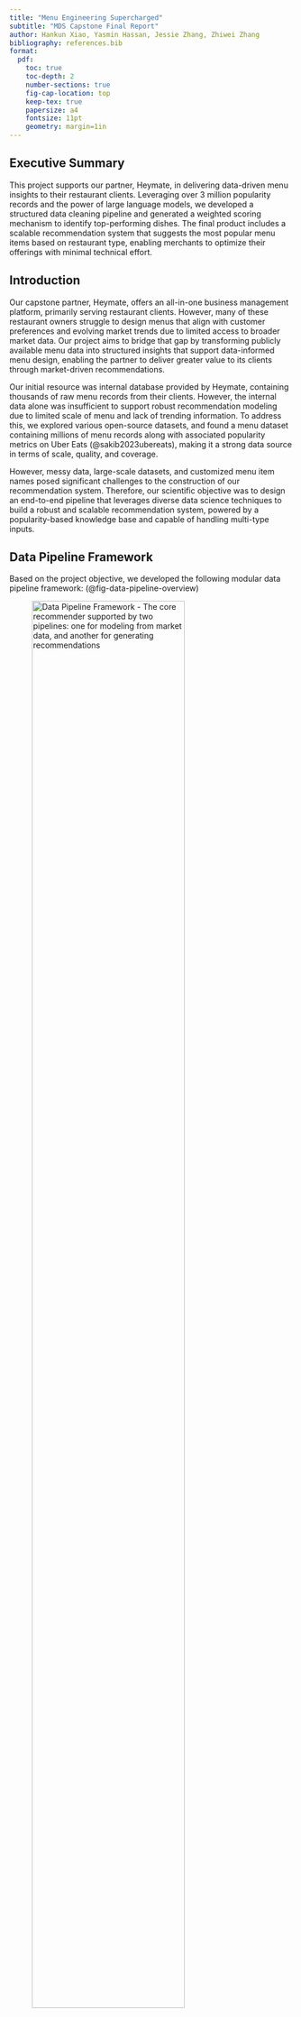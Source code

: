```yaml
---
title: "Menu Engineering Supercharged"
subtitle: "MDS Capstone Final Report"
author: Hankun Xiao, Yasmin Hassan, Jessie Zhang, Zhiwei Zhang
bibliography: references.bib
format:
  pdf:
    toc: true
    toc-depth: 2
    number-sections: true
    fig-cap-location: top
    keep-tex: true
    papersize: a4
    fontsize: 11pt
    geometry: margin=1in
---
```


## Executive Summary

This project supports our partner, Heymate, in delivering data-driven menu insights to their restaurant clients. Leveraging over 3 million popularity records and the power of large language models, we developed a structured data cleaning pipeline and generated a weighted scoring mechanism to identify top-performing dishes. The final product includes a scalable recommendation system that suggests the most popular menu items based on restaurant type, enabling merchants to optimize their offerings with minimal technical effort.

## Introduction

Our capstone partner, Heymate, offers an all-in-one business management platform, primarily serving restaurant clients. However, many of these restaurant owners struggle to design menus that align with customer preferences and evolving market trends due to limited access to broader market data. Our project aims to bridge that gap by transforming publicly available menu data into structured insights that support data-informed menu design, enabling the partner to deliver greater value to its clients through market-driven recommendations.

Our initial resource was internal database provided by Heymate, containing thousands of raw menu records from their clients. However, the internal data alone was insufficient to support robust recommendation modeling due to limited scale of menu and lack of trending information. To address this, we explored various open-source datasets, and found a menu dataset containing millions of menu records along with associated popularity metrics on Uber Eats (@sakib2023ubereats), making it a strong data source in terms of scale, quality, and coverage.

However, messy data, large-scale datasets, and customized menu item names posed significant challenges to the construction of our recommendation system. Therefore, our scientific objective was to design an end-to-end pipeline that leverages diverse data science techniques to build a robust and scalable recommendation system, powered by a popularity-based knowledge base and capable of handling multi-type inputs.

\newpage

## Data Pipeline Framework

Based on the project objective, we developed the following modular data pipeline framework: (@fig-data-pipeline-overview)

![Data Pipeline Framework - The core recommender supported by two pipelines: one for modeling from market data, and another for generating recommendations](../image/final_1_data_pipeline_overview.png){#fig-data-pipeline-overview width="80%" fig-align="center"}

### Model Input Pipeline (Horizontal Workflow)

1. Data Ingestion: After researching across multiple open-source datasets, we found a Uber Eats dataset from Kaggle covers a wide range of restaurant types, menu items, and their corresponding descriptions. 
2. Feature Engineering: As the raw dataset was quite messy, it needed to undergo a series of preprocessing and standardization process so that we can use them for further popularity score calculation. 
3. Knowledge Base Construction: Under suggestion and domain knowledge from the project partner,we buily a weighted scoring knowledge base on various popularity metrics. This serves as the foundation for capturing market trends and powering recommendations.

### Testing and Production Pipeline (Vertical Workflow)

1. Recommender Input: The recommender system can process JSON inputs from two sources, including client restaurant type from Heymate internal database, and user input of restaurant types via the web portal for real-time recommendations.
2. Recommendation Module: Based on the specified restaurant type, the engine searches the knowledge base, ranks menu items using scoring logic, and generates a tailored Recommended Item List.
3. Output Visualization: Final recommendations are displayed through a user-friendly dashboard, enabling clear interpretation and easy action on the results.

## Transition from Framework to Data Product

Having established our framework, we shifted our focus to building a scalable data product. At its core is a recommendation engine that suggests top-performing dishes by leveraging aggregated popularity patterns from similar restaurant types.

### Data Wrangling Module

#### Exploratory Data Analysis

To support the development of a robust recommendation engine, we first conducted exploratory data analysis (EDA) to assess data quality and structure. The insights suggest the need to perform wrangling tasks for a clean, consistent, and high-quality model input dataset.

1. **Data Quality and Inconsistencies:** The raw Uber Eats data contains more than 5 million menu records, but it presented significant quality issues (shown in @tbl-null-entries), including missing critical metrics, formatting inconsistencies, posing a major challenge in popularity score calculation. Therefore, we implemented preprocessing logic to remove all these incomplete, duplicated, or other invalid menu records, which results in around 3.2 million records for next step.

```r
library(readr)
library(knitr)

null_data <- read_csv("../data/null_entries_ubereats.csv") 
kable(null_data, caption = "Null Entries in Uber Eats dataset (Model Input Data) {#tbl-null-entries}")
```

2. **Large-Scale Data Processing:** Even after preprocessing, the dataset still contained over **3 million** records, making full in-memory processing impractical due to runtime and memory constraints. To ensure scalability, we implemented batch processing by retrieving indexed chunks and deployed it via a Flask framework with multithreaded API calls for concurrent execution.

\newpage

3. **Menu Naming Variability:** The biggest challenge was the inconsistent naming of similar dishes, for example, “seafood fried rice” appeared in various forms and languages (@fig-seafood-fried-rice-var). This hindered similarity comparisons and recommendation accuracy. To address this, we used OpenAI’s GPT API for semantic standardization, enhancing consistency and model performance.

![Seafood Fried Rice Spelling Variation](../image/final-6-seafood_fried_rice_products.png){#fig-seafood-fried-rice-var width="80%" fig-align="center"}

#### Solution Pipeline

All wrangling tasks were encapsulated in modular Python scripts and integrated into a unified data pipeline (@fig-training-pipline). This pipeline includes:

![Solution Pipeline (Model Training)](../image/final_3_training_pipline.png){#fig-training-pipline width="80%" fig-align="center"}

1. Data Cleaning: Due to inconsistencies in the raw menu data from Uber Eats, we implemented preprocessing procedures. Since dishes were named differently across restaurants, we developed a semantic standardization pipeline powered by the GPT API to normalize dish names and group similar items under unified labels.
2. Cleaning Deployment: This standardization process was deployed using a Flask-based batch-processing mechanism to enable concurrent processing. The Heymate engineering team will explore Azure as a potential option for faster and automated deployment. Each batch of raw data was processed and uploaded to generate a cleaned dataset.
3. Scoring and Knowledge Base: Once the data was standardized, we joined each menu item with key popularity metrics. This aggregated table will be stored and used to calculate popularity scores, which will be discussed in detail in a later section.

For the model testing dataset (@fig-testing-pipline), the similar logic is applied here as Heymate's internal database also exbihits some extent of quality issues (shown in @fig-null-internal). The standardized input will pass through the recommender system to generate top-rated dish recommendations.

![Null Entries in internal dataset (Model Testing Data)](../image/final_2_null_internal.png){#fig-null-internal width="60%" fig-align="center"}

![Solution Pipeline (Model Testing)](../image/final_4_testing_pipline.png){#fig-testing-pipline width="80%" fig-align="center"}

### Data Cleaning Module

After reviewing the overall pipeline, we now take a closer look at the data cleaning component, which plays a key role in addressing inconsistencies in menu dish names and enhancing the quality of downstream recommendations.
Specifically, we want to address following issues:

- Mixed languages: Many item names contain both English and non-English text (@fig-cleaning-challenge).
- Inconsistent restaurant types: Broad categories (e.g. “American”) are mixed with specific terms (e.g. “wings”, “sandwich”), making aggregation difficult.
- Combo indicators: Expressions such as “Combo”, “Set of Two”, or “Family Meal” are used inconsistently, complicating identification.
- Quantity terms: Words like “6 Pc” add additional noise and make parsing less accurate.

![Cleaning Challenge Example](../image/final_9_cleaning_challenge.png){#fig-cleaning-challenge width="30%" fig-align="center"}

Without resolving these issues, it would have been impossible to run any structured analysis across restaurants at scale. Since our project timeline are relatively tight, we decided to utilize GPT API as it can achieve semantic inference, format alignment, as well as language processing in a more efficient manner while maintaining relativeky great quality. Therefore, we developed a prompt-engineering pipeline that includes two main parts:

1. System prompt: Defines the input and output schema as well as cleaning rules, such as how to identify the core dish name, extract up to five descriptors, determine whether an item is a combo, and standardize the restaurant type.
2. User prompt: Feeds batches of raw menu rows into the model in a list of dictionary format.

The GPT model returns structured output for each menu item, including (@fig-cleaned-example):

- `dish_base`: core identity (e.g. “fried rice”).
- `dish_flavor`: tags like cooking method or toppings (e.g. [“chicken”]).
- `is_combo`: boolean indicating if the item is a combo.
- `restaurant_type_std`: standardized restaurant type aligned with Google Maps Food and Drinks category. 

![Cleaned Menu Iten Example](../image/final_10_cleaned_example.png){#fig-cleaned-example width="70%" fig-align="center"}

To ensure extraction quality and reliability, we iteratively refined our prompt engineering strategy:

- Required vs. optional fields: We clearly specified which fields (e.g. item name) must be present, and which are optional (e.g. menu description). When optional fields were missing, the model was instructed to infer based on other inputs.
- Formatting rules: We enforced strict formatting in the output, including lowercase, singular, American English spellings, to ensure consistency.
- Controlled restaurant type output: We constrained the model to select from a fixed list of restaurant types aligned with Google Maps Food and Drinks categories.
- Combo identification: We embedded recognition logic for different combo indicators, such as “set of”, “combo”, or “family meal”.
- Prompt length optimization: Through iterative testing, we shortened prompt size while maintaining output quality, helping reduce API costs.
- Row indexing: Each row in the batch was assigned a unique index to link the model’s structured output back to other features like rating or score.

With this module, we were able to clean inconsistent menu data into a structured format suitable for downstream analysis and recommendation.


### Recommendations Algorithm

![Recommendations Workflow](../image/final_5_recommendation_flow.png){#fig-rec-flow width="80%" fig-align="center"}

#### Feature Integration
Once the LLM produces cleaned menu data (in table `cleaned_menu_mds`), we proceeded to feature integration, enriching this data with relevant popularity metrics.
At this stage, we:

- Joined the cleaned Uber Eats menu data (text data) with popularity metrics in the original Uber Eats metadata table `Restaurants_mds`, which contains rating counts and rating scores.
- This step allowed us to bring back three key popularity indicators that were temporarily removed during cleaning:
    - Number of Ratings: how many users rated the dish
    - Average Rating: the restaurant average rating score given by users
    - Item Frequency: how often a dish appears, counting occurrences grouped by dish base, dish flavor, and restaurant type  
- We also removed entries where `is_combo == True` to avoid noise in popularity estimates.

The resulting dataset forms the **core knowledge base**, a structured, popularity-aware version of Uber Eats data, on which all recommendations are based.

### Normalize Matrix
For popularity score calculation, as the raw values of frequency or rating counts can be heavily skewed or on different scales. We applied **MinMaxScaler** to rescale them to the [0, 1] range to ensure that the three indicators (rating counts, rating scores, frequency) are comparable and balanced.

Normalized columns include:

- `freq_scaled`: normalized frequency of the dish
- `rating_scaled`: normalized count of user ratings
- `score_scaled`: normalized average user rating

This step creates a uniform basis for computing the final popularity score.

### Compute Popularity Score

We calculate a weighted popularity score for each dish as follows:

`popularity_score = (0.2 * freq_scaled + 0.6 * rating_scaled + 0.2 * score_scale)`
 
These weights were selected based on exploratory testing and domain intuition from the partner, prioritizing the number of reviews as a strong signal of customer engagement,  an approach supported by industry practices/research  in similar recommendation systems (@chitalia2023yelp @alrubaye2020github)

- **60% rating count: (`rating_scaled`)** Measures how many people have reviewed; we viewed it  as the strongest proxy of broad customer engagement.
- **20% average score: (`score_scaled`)** captures perceived quality but is often biased by low volume.
- **20% frequency: (`freq_scaled`)** reflects widespread presence on menus but doesn’t always indicate desirability.  
All computed scores are stored in a SQL table: `cleaned_menu_with_popularity`
This becomes the knowledge base table used for filtering and recommendations.


### Group and Rank Dishes (Filtering & Output Logic)

At recommendation time, the system:

1. Accepts input from a restaurant partner (up to 3 restaurant types)
2. Filters the knowledge base (`cleaned_menu_with_popularity`) using:
    - Exact matches on restaurant_type_std
    - Filters out duplicate dishes (e.g. same base/flavor combo for the same type)
3. For multi-type requests, the popularity scores are averaged across the selected types
4. Dishes are then ranked based on their average popularity score

Finally, the top N dishes (configurable) are returned as output.

#### Clarification on Filtering Scope

Currently, our system supports **structured filtering only** specifically, by one to three restaurant_type_std values (e.g. "pizza restaurant", "sandwich shop"). These types are extracted during LLM cleaning and matched exactly during the filtering process. This was inspired by best practices in popularity-based recommenders, which focus on transparency and operational simplicity in early-stage deployment @keshetti2020popularity.
At this stage, we do **not** support:

- Keyword-based filtering (e.g. searching for "pepperoni")
- Semantic/embedding-based matching (e.g. interpreting "comfort food" or "something spicy")
- GPT-powered fuzzy search at recommendation time

This was a deliberate choice to prioritize __transparency, control,__ and __execution speed__ in our MVP. Additionally, our dataset, though enriched and cleaned, lacked consistent free-text queries or labelled user intent, which made implementing semantic search or GPT-based query interpretation less feasible at this stage.

## Example Use Case: Recommending for a Pizza Restaurant

To demonstrate how the recommendation engine works in practice, we include a use case where a partner restaurant is identified as a **“pizza restaurant”**. The system filters all dishes from our cleaned Uber Eats knowledge base that match this restaurant type and scores each based on its normalized rating score, frequency, and rating count. The weighted score is then used to rank the items, returning the top 10 most relevant dishes.

As shown in the figure below @fig-rec-example, the top-ranked items for a pizza restaurant include popular classics such as:

- Pizza (cheese) and Pizza (pepperoni) — widely rated and highly frequent across menus.
- Pizza (meat lover) and Spaghetti (meatball) — dishes with consistent performance.
- Less expected but still relevant items like Papadia (parmesan crust) also appear due to strong metric combinations.

![Recommendations For a Pizza Restaurant”](../image/final-7-rec-example.png){#fig-rec-example width="80%" fig-align="center"}

### Visualization Demo: Surfacing Actionable Recommendations

![Visualization Demo”](../image/final-8-viz.png){#fig-viz-demo width="80%" fig-align="center"}

To make our recommendation results interpretable and actionable, we built a two-part visualization:

#### CRM System Integration Mockup 
On the left of @fig-viz-demo, we show a conceptual UI for how this recommendation module could be embedded in the Heymate CRM by the Heymate engineering team. This allows restaurant managers to easily access insights from their dashboard, specifically under the “Recommendation” tab, alongside other operational menus.

#### Recommendation Output Visualization
On the right of @fig-viz-demo is an Altair-based bar chart showcasing the top dishes sorted by computed popularity score. Key design features include:

- Top 3 highlights using Heymate brand colours (yellow, red, rose).
- Pop score bars are annotated directly with percentage labels.
- Hover tooltips for dish name and score for ease of exploration.
- Combined label (dish base + flavor) for intuitive comprehension.

This visualization not only validates that our scoring pipeline works but also provides a clear and professional way for stakeholders to compare and act on dish performance. It is also exportable as a standalone HTML component and ready for dashboard integration.

## How to Use the Data Product

We designed this data product to support Heymate’s internal team and clients in making data-informed menu decisions. 

### Intended Usage
Heymate can utilize this tool in two primary ways:

- Internal Use Mode: 
    - Data Update & Validation: When a new data source becomes available, the internal team can upload and process it through the system to evaluate performance with updated inputs.
    - Testing & Iteration: By inputting internal client restaurant types, internal users can assess the quality of dish name cleaning and observe how the system generates standardized output. This enables iterative refinement and ensures reliability before onboarding new clients.
- Client-Facing Deployment: On the frontend, a client can simply select their restaurant type (e.g. “pizza restaurant”), and the system returns a list of top recommended dishes based on aggregated popularity metrics from similar restaurants. This empowers merchants to make data-driven menu decisions aligned with current market trends.

Overall speaking, to enable a scalable, end-to-end pipeline that supports both internal testing and client-facing deployment, we applied several key data science techniques. Below, we highlight three methods that were critical to addressing real-world data challenges.

## Data Science Methods

We applied many data science techniques in our capstone project and are highlighting 3 here:

- LLM Integration
- Distributed Deployment
- Materialized View

### LLM Integration
We leveraged large language models (LLMs) to clean and standardize the menu data. The raw data was not available for direct use in our recommendation system due to inconsistencies in formatting, spelling variations, and the presence of multiple languages. By integrating LLMs, we were able to extract key information of dish bases and dish flavors, from item names, categories, and descriptions with high accuracy. Even in the case when the description is missing, the LLMs can still infer the information from the item name and category, as well as the context of the restaurant name.

#### Limitation

This approach requires payment for API usage. After evaluating trade-offs between computational power and cost, we chose to use the **ChatGPT-4o mini** model.

#### Alternative Methods Considered

- Regular Expressions: Effective for extracting structured patterns, but not feasible here due to inconsistent formatting and multilingual input.
- Custom Deep Learning Model: While potentially powerful, this would require labelled training data and significant time and computational resources. We don’t have such resources within our project scope.
- Locally Deployed LLM: This could reduce long-term costs, but setup and maintenance would bring practical challenges within our capstone timeline.

### Distributed Deployment
Our project involved processing a large dataset, over 3 million rows from the Uber Eats dataset. Cleaning this data sequentially would have taken approximately 5,000 hours, which was not feasible within our timeline. To solve this, we implemented a distributed deployment infrastructure to significantly speed up processing.
We designed and deployed an HTTP-triggered function to process data in batches. Each instance is triggered via a web request, with the batch range passed as parameters. The system logs the task status at both the start and end of execution. To monitor tasks internally, we also built a dashboard in Looker Studio.
Initially, we planned to deploy using Azure Functions on our partner’s cloud infrastructure. However, due to security configuration challenges, we were unable to proceed with this plan. As a fallback, we deployed the system locally using the Flask framework and ran up to 20 worker instances concurrently, achieving a 20x speedup.

#### Limitation
The number of concurrent worker instances is limited by the ChatGPT API rate limit.

#### Alternative Approaches Considered
We evaluated other cloud deployment solutions, such as EC2 from Amazon Web Services and Google Cloud Functions from the Google Cloud Platform. However, our partner uses Microsoft Azure, and we prioritized consistency within that ecosystem. In the future, our partner’s engineering team plans to migrate our local deployment to Azure Functions, once security configurations are in place.

### Materialized View
A Materialized View (also known as a Persistent Derived Table) is a database optimization technique that stores the result of a query as a physical table. This allows for much faster data retrieval by avoiding repeated computation over large datasets.
Initially, it took around 6 minutes to generate a restaurant recommendation due to the volume of data. Such delays are unacceptable in production, especially since the recommendation module will eventually be integrated into the partner’s CRM system.
To optimize query performance, we implemented a materialized view to cache pre-computed results. This optimization reduced runtime from 6 minutes to just 3 seconds.

#### Limitations

- Additional Storage Cost: The materialized view aggregates data from the original 3-million-row table, incurring some storage cost. However, this is minimal relative to the base data and is not a major concern.
- Maintenance and Updates: When new data is ingested into the model input pipeline, the materialized view must be refreshed. To handle this, we established an automated workflow that updates the materialized view upon the successful completion of each data ingestion task.

## Justification Over Other Products/Interfaces

There are existing solutions that rely entirely on LLMs to build AI agents for restaurant recommendations. In these systems, user inputs are translated into prompts and sent to an LLM, which generates recommendations based on its internal knowledge.

However, this approach has several clear limitations:

1.	LLMs are transformer-based models and are not well-suited for handling structured logic or computations involving large-scale tabular data.
2.	Interpretability is low: these systems often function as black boxes, making it difficult to understand or explain how the recommendations are generated.
3.	Lack of real market data: These models typically do not incorporate up-to-date or domain-specific datasets. In contrast, our system is built on a dataset of over 3 million real menu records, providing a much more grounded and data-driven foundation for recommendations.

## Conclusions and Recommendations

### What Problem Were We Solving?
Heymate! seeks to empower its restaurant partners by offering data-driven menu recommendations that encourage customer return visits. However, partners often lack clear insights into which menu items perform well across the market and why. Our project aimed to close this gap by designing a popularity-based recommendation system that scores dishes based on the number of ratings, average rating scores, and frequency across menus, offering partners a transparent foundation for data-backed decision-making.

### How Does Our Solution Address It?
We developed a full-stack pipeline that:

- Cleans and standardizes restaurant menu data using LLMs,
- Joins the cleaned internal menu with Uber Eats data to enrich it with restaurant-level popularity signals,
- Computes a weighted popularity score using MinMaxScaler across three metrics,
- Filters and ranks menu items based on restaurant type(s),
- Visualizes the results in an interactive Altair chart for use in Heymate's CRM.

This product functions well as a minimum viable recommendation engine, particularly for restaurant partners without access to historical purchase data. Its transparent logic and simple interface make it accessible for immediate use and experimentation.
 
### Limitations

While our data product offers a practical solution for transforming raw menu data into structured insights, several limitations remain:

- **Popularity Bias:** Our current popularity scoring system relies on static metrics, such as item frequency or appearance across menus, due to the lack of real transaction data. This makes it a proxy measure and may not fully reflect true customer preferences. The score could be further improved by incorporating additional quantitative features like price, review volume, or order frequency if available in the future.
- **Static Reference:** Our analysis is currently based on static snapshots of menu data. Without timestamped records, we are unable to capture how item popularity or menu composition evolves. This limits our ability to detect trends such as seasonal specials or emerging bestsellers.
- **Hard Filtering:** Restaurant type filtering is an exact match only (e. “pizza restaurant”), limiting support for broader or fuzzy queries like “comfort food” or “date night meals”. A more flexible filtering mechanism could improve the versatility of the tool.
- **Evaluation Challenge:** Due to limited deployment and lack of real-time feedback from users, our validation process is based on illustrative case studies (e.g. the pizza restaurant example). While useful for demonstration, A/B testing or real user feedback would be necessary to confirm the real-world effectiveness of the tool.
- **Scalability Constraint:** Although our local pipeline performs well, we haven’t deployed it to Azure yet due to resource and security constraints. As a result, the system is not yet scalable enough for real-time or production use cases.
- **Lack of Granular Personalization:** While our system standardizes restaurant types (e.g. “Chinese restaurant”), it does not yet support finer-grained classification at the sub-type level (e.g. “Szechuan,” “Cantonese”). Additionally, the recommender ignores important factors such as local popularity, pricing, and user-specific preferences. These limitations reduce the system’s ability to deliver tailored insights for diverse audiences.
 
### Recommendations for Heymate

To evolve this prototype into a production-ready recommender, we recommend:

1. Temporal Tracking: Incorporate timestamped data to uncover seasonal patterns and trends.
2. Restaurant Feedback Loop: Integrate feedback from partner restaurants to refine recommendations over time.
3. Semantic Filtering: Support flexible, natural-language queries using embeddings or GPT-powered matching.
4. Cloud Deployment: Deploy to Azure to support scalability and integrate directly with Heymate’s CRM system.
5. Subtype Extraction: Enhance LLM outputs with more detailed tags (e.g. “spicy,” “gluten-free,” “vegan”) for deeper filtering.
6. Evaluation Framework: Design structured evaluations using click data, client interviews, or business KPIs to measure impact.
 
Our product lays a solid foundation for **scalable, transparent**, and **explainable menu recommendations**. With further iteration, it can evolve into a dynamic and adaptive system that supports Heymate’s long-term vision for partner success.

{{< pagebreak >}}

## References
